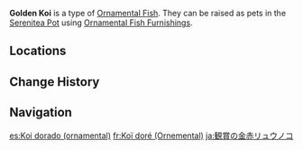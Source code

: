 {{About|the [[furnishing]]|the fish|Golden Koi}}
{{Furnishing Infobox
|title          = Golden Koi
|id             = 379012
|image          = Item Ornamental Golden Koi.png
|category       = Ornamental Fish
|quality        = 4
|adeptal_energy = 
|load           = 
|description    = A valuable Ornamental Fish that may be kept as a pet in the [[Pool of Sapphire Grace]] and [[Shaded Clarity]].<br>{{Item Description|Golden Koi}}
}}
'''Golden Koi''' is a type of [[Ornamental Fish]]. They can be raised as pets in the [[Serenitea Pot]] using [[Ornamental Fish Furnishings]].

==Locations==
{{transclude|Golden Koi|Locations}}

==Change History==
{{Change History|2.1}}

==Navigation==
{{Furnishing Navbox/Subsystems|fish pond}}

[[es:Koi dorado (ornamental)]]
[[fr:Koï doré (Ornemental)]]
[[ja:観賞の金赤リュウノコ]]